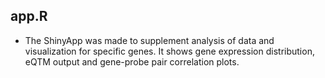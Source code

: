 ## app.R

- The ShinyApp was made to supplement analysis of data and visualization for specific genes. It shows gene expression distribution, eQTM output and gene-probe pair correlation plots. 